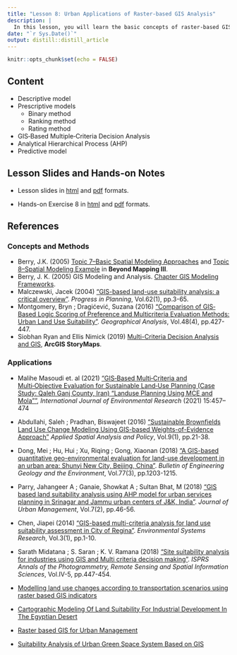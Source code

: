 ```yaml
---
title: "Lesson 8: Urban Applications of Raster-based GIS Analysis"
description: |
  In this lesson, you will learn the basic concepts of raster-based GIS modelling methods for land suitability analysis.
date: "`r Sys.Date()`"
output: distill::distill_article
---
```


```r
knitr::opts_chunk$set(echo = FALSE)
```

## Content

+ Descriptive model
+ Prescriptive models
  + Binary method
  + Ranking method
  + Rating method
+ GIS‐Based Multiple‐Criteria Decision Analysis
+ Analytical Hierarchical Process (AHP)
+ Predictive model

## Lesson Slides and Hands-on Notes 

- Lesson slides in [html](../lesson/Lesson08/Lesson08.html) and [pdf](../lesson/Lesson08/Lesson08.pdf) formats.

- Hands-on Exercise 8 in [html](../Hands-on_Ex/Hands-on_Ex08/Hands-on_Ex08.html) and [pdf](../Hands-on_Ex/Hands-on_Ex08/Hands-on_Ex08.pdf) formats. 


## References
### Concepts and Methods

- Berry, J.K. (2005) [Topic 7–Basic Spatial Modeling Approaches](http://www.innovativegis.com/basis/BeyondMappingSeries/BeyondMapping_III/Topic7/BM_III_T7.htm) and [Topic 8–Spatial Modeling Example](http://www.innovativegis.com/basis/BeyondMappingSeries/BeyondMapping_III/Topic8/BM_III_T8.htm) in **Beyond Mapping III**.
- Berry, J. K. (2005) GIS Modeling and Analysis. [Chapter GIS Modeling Frameworks](http://www.innovativegis.com/basis/papers/other/asprschapter/#Berry6_Modeling_Frameworks).
- Malczewski, Jacek (2004) ["GIS-based land-use suitability analysis: a critical overview"](https://www-sciencedirect-com.libproxy.smu.edu.sg/science/article/pii/S0305900603000801). *Progress in Planning*, Vol.62(1), pp.3-65.
- Montgomery, Bryn ; Dragićević, Suzana (2016) ["Comparison of GIS‐Based Logic Scoring of Preference and Multicriteria Evaluation Methods: Urban Land Use Suitability"](https://onlinelibrary-wiley-com.libproxy.smu.edu.sg/doi/full/10.1111/gean.12103). *Geographical Analysis*, Vol.48(4), pp.427-447.
- Siobhan Ryan and Ellis Nimick (2019) [Multi-Criteria Decision Analysis and GIS](https://storymaps.arcgis.com/stories/b60b7399f6944bca86d1be6616c178cf), **ArcGIS StoryMaps**.

### Applications

- Malihe Masoudi et. al (2021) ["GIS‑Based Multi‑Criteria and Multi‑Objective Evaluation for Sustainable Land‑Use Planning (Case Study: Qaleh Ganj County, Iran) “Landuse Planning Using MCE and Mola”"](https://doi.org/10.1007/s41742-021-00326-0), *International Journal of Environmental Research* (2021) 15:457–474 

- Abdullahi, Saleh ; Pradhan, Biswajeet (2016) ["Sustainable Brownfields Land Use Change Modeling Using GIS-based Weights-of-Evidence Approach"](https://link-springer-com.libproxy.smu.edu.sg/article/10.1007/s12061-015-9139-1) *Applied Spatial Analysis and Policy*, Vol.9(1), pp.21-38.
- Dong, Mei ; Hu, Hui ; Xu, Riqing ; Gong, Xiaonan (2018) ["A GIS-based quantitative geo-environmental evaluation for land-use development in an urban area: Shunyi New City, Beijing, China"](https://link-springer-com.libproxy.smu.edu.sg/article/10.1007/s10064-017-1069-5). *Bulletin of Engineering Geology and the Environment*, Vol.77(3), pp.1203-1215.
- Parry, Jahangeer A ; Ganaie, Showkat A ; Sultan Bhat, M (2018) ["GIS based land suitability analysis using AHP model for urban services planning in Srinagar and Jammu urban centers of J&K, India"](https://www.sciencedirect.com/science/article/pii/S2226585617301231?via%3Dihub). *Journal of Urban Management*, Vol.7(2), pp.46-56.
- Chen, Jiapei (2014) ["GIS-based multi-criteria analysis for land use suitability assessment in City of Regina"](https://environmentalsystemsresearch.springeropen.com/articles/10.1186/2193-2697-3-13). *Environmental Systems Research*, Vol.3(1), pp.1-10.
- Sarath Midatana ; S. Saran ; K. V. Ramana (2018) ["Site suitability analysis for industries using GIS and Multi criteria decision making"](https://doaj.org/article/c00d77c4bebf4754ab22bed617bd3117). *ISPRS Annals of the Photogrammetry, Remote Sensing and Spatial Information Sciences*, Vol.IV-5, pp.447-454. 
- [Modelling land use changes according to transportation scenarios using raster based GIS indicators](https://pdfs.semanticscholar.org/57e2/8189fb06331966e99cb5f44f5e58eb45a6b0.pdf?_ga=2.87358040.1338523781.1569136260-1356347789.1558054866)
- [Cartographic Modeling Of Land Suitability For Industrial Development In The Egyptian Desert](http://journals.witpress.com/paperinfo.asp?pid=425)
- [Raster based GIS for Urban Management](http://www.isocarp.net/Data/case_studies/1262.pdf)
- [Suitability Analysis of Urban Green Space System Based on GIS](http://www.itc.nl/library/papers_2003/msc/upla/yang_manlun.pdf)







